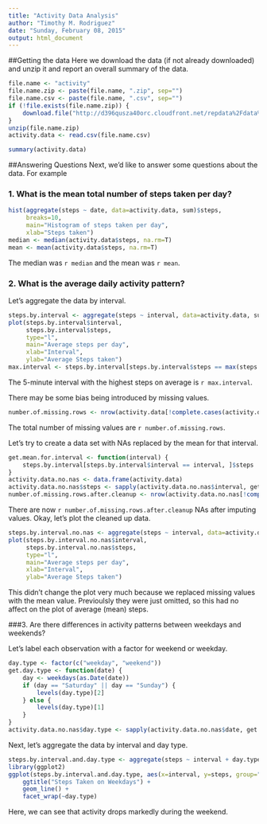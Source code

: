 ```yaml
---
title: "Activity Data Analysis"
author: "Timothy M. Rodriguez"
date: "Sunday, February 08, 2015"
output: html_document
---
```


##Getting the data
Here we download the data (if not already downloaded) and unzip it and report an overall summary of the data.

```r
file.name <- "activity"
file.name.zip <- paste(file.name, ".zip", sep="")
file.name.csv <- paste(file.name, ".csv", sep="")
if (!file.exists(file.name.zip)) {
    download.file("http://d396qusza40orc.cloudfront.net/repdata%2Fdata%2Factivity.zip", file.name.zip)
}
unzip(file.name.zip)
activity.data <- read.csv(file.name.csv)

summary(activity.data)
```

##Answering Questions
Next, we'd like to answer some questions about the data.  For example

### 1. What is the mean total number of steps taken per day?

```r
hist(aggregate(steps ~ date, data=activity.data, sum)$steps,
     breaks=10,
     main="Histogram of steps taken per day",
     xlab="Steps taken")
median <- median(activity.data$steps, na.rm=T)
mean <- mean(activity.data$steps, na.rm=T)
```

The median was `r median` and the mean was `r mean`.

### 2. What is the average daily activity pattern?
Let's aggregate the data by interval.

```r
steps.by.interval <- aggregate(steps ~ interval, data=activity.data, sum)
plot(steps.by.interval$interval,
     steps.by.interval$steps,
     type="l",
     main="Average steps per day",
     xlab="Interval",
     ylab="Average Steps taken")
max.interval <- steps.by.interval[steps.by.interval$steps == max(steps.by.interval$steps), ]$interval
```

The 5-minute interval with the highest steps on average is `r max.interval`.

There may be some bias being introduced by missing values.

```r
number.of.missing.rows <- nrow(activity.data[!complete.cases(activity.data), ])

```
The total number of missing values are `r number.of.missing.rows`.

Let's try to create a data set with NAs replaced by the mean for that interval.

```r
get.mean.for.interval <- function(interval) {
    steps.by.interval[steps.by.interval$interval == interval, ]$steps
}
activity.data.no.nas <- data.frame(activity.data)
activity.data.no.nas$steps <- sapply(activity.data.no.nas$interval, get.mean.for.interval, simplify=T)
number.of.missing.rows.after.cleanup <- nrow(activity.data.no.nas[!complete.cases(activity.data.no.nas), ])
```

There are now `r number.of.missing.rows.after.cleanup` NAs after imputing values. Okay, let's plot the cleaned up data.

```r
steps.by.interval.no.nas <- aggregate(steps ~ interval, data=activity.data.no.nas, sum)
plot(steps.by.interval.no.nas$interval,
     steps.by.interval.no.nas$steps,
     type="l",
     main="Average steps per day",
     xlab="Interval",
     ylab="Average Steps taken")
```

This didn't change the plot very much because we replaced missing values with the mean value. Previoulsly they were just omitted, so this had no affect on the plot of average (mean) steps.

###3. Are there differences in activity patterns between weekdays and weekends?

Let's label each observation with a factor for weekend or weekday.

```r
day.type <- factor(c("weekday", "weekend"))
get.day.type <- function(date) {
    day <- weekdays(as.Date(date))
    if (day == "Saturday" || day == "Sunday") {
        levels(day.type)[2]
    } else {
        levels(day.type)[1]
    }
}
activity.data.no.nas$day.type <- sapply(activity.data.no.nas$date, get.day.type, simplify=T)
```

Next, let's aggregate the data by interval and day type.

```r
steps.by.interval.and.day.type <- aggregate(steps ~ interval + day.type, data=activity.data.no.nas, sum)
library(ggplot2)
ggplot(steps.by.interval.and.day.type, aes(x=interval, y=steps, group="weekday")) +
    ggtitle("Steps Taken on Weekdays") +
    geom_line() +
    facet_wrap(~day.type)
```

Here, we can see that activity drops markedly during the weekend.
